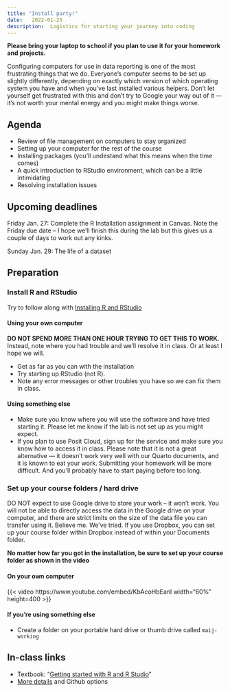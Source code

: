 ```yaml
---
title: "Install party!"
date:   2022-01-25
description:  Logistics for starting your journey into coding
--- 
```


**Please bring your laptop to school if you plan to use it for your homework and projects.**

Configuring computers for use in data reporting is one of the most frustrating things that we do. Everyone's computer seems to be set up slightly differently, depending on exactly which version of which operating system you have and when you've last installed various helpers. Don't let yourself get frustrated with this and don't try to Google your way out of it --- it's not worth your mental energy and you might make things worse.  


## Agenda

* Review of file management on computers to stay organized
* Setting up your computer for the rest of the course
* Installing packages (you'll undestand what this means when the time comes)
* A quick introduction to RStudio environment, which can be a little intimidating
* Resolving installation issues 


## Upcoming deadlines

[Friday Jan. 27]{.sked-dates}: Complete the R Installation assignment in Canvas. Note the Friday due date -- I hope we'll finish this during the lab but this gives us a couple of days to work out any kinks. 

[Sunday Jan. 29]{.sked-dates}: The life of a dataset

## Preparation  

### Install R and RStudio

Try to follow along with  [Installing R and RStudio](https://cronkitedata.github.io/djtextbook/r-install.html)

#### Using your own computer

 **DO NOT SPEND MORE THAN ONE HOUR TRYING TO GET THIS TO WORK.** Instead, note where you had trouble and we'll resolve it in class. Or at least I hope we will. 

* Get as far as you can with the installation
* Try starting up RStudio (not R). 
* Note any error messages or other troubles you have so we can fix them in class. 

#### Using something else

* Make sure you know where you will use the software and have tried starting it. Please let me know if the lab is not set up as you might expect. 
* If you plan to use Posit  Cloud, sign up for the service and make sure you know how to access it in class. Please note that it is not a great alternative --- it doesn't work very well with our Quarto documents, and it is known to eat your work.  Submitting your homework will be more difficult. And you'll probably have to start paying before too long.

### Set up your course folders / hard drive 

DO NOT expect to use Google drive to store your work -- it won't work. You will not be able to directly access the data in the Google drive on your computer, and there are strict limits on the size of the data file you can transfer using it. Believe me. We've tried. If you use Dropbox, you can set up your course folder within Dropbox instead of within your Documents folder. 

**No matter how far you got in the installation, be sure to set up your course folder as shown in the video**

#### On your own computer

{{< video https://www.youtube.com/embed/KbAcoHbEanI   width="60%" height=400 >}}

#### If you're using something else

* Create a folder on your portable hard drive or thumb drive called `maij-working` 





## In-class links

* Textbook: "[Getting started with R and R Studio](https://cronkitedata.github.io/djtextbook/r-start.html)"
* [More details](../inclass/01-github-logistics.qmd) and Github options



 